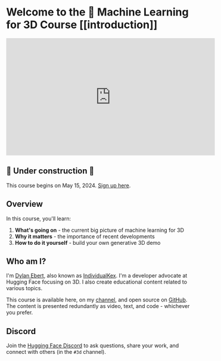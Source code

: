 # Welcome to the 🤗 Machine Learning for 3D Course [[introduction]]

<iframe
    width="560"
    height="315"
    src="https://www.youtube.com/embed/MUylIoKia2g?si=fizrZ-rZ6sKvIaao"
    title="YouTube video player"
    frameborder="0"
    allow="accelerometer; autoplay; clipboard-write; encrypted-media; gyroscope; picture-in-picture; web-share"
    referrerpolicy="strict-origin-when-cross-origin"
    allowfullscreen
></iframe>

## 🚧 Under construction 🚧

This course begins on May 15, 2024. [Sign up here](https://mailchi.mp/911880bcff7d/ml-for-3d-course).

## Overview

In this course, you'll learn:

1. **What's going on** - the current big picture of machine learning for 3D
2. **Why it matters** - the importance of recent developments
3. **How to do it yourself** - build your own generative 3D demo

## Who am I?

I'm [Dylan Ebert](https://twitter.com/dylan_ebert_), also known as [IndividualKex](https://www.youtube.com/@IndividualKex). I'm a developer advocate at Hugging Face focusing on 3D. I also create educational content related to various topics.

This course is available here, on my [channel](https://www.youtube.com/@IndividualKex), and open source on [GitHub](https://github.com/huggingface/ml-for-3d-course). The content is presented redundantly as video, text, and code - whichever you prefer.

## Discord

Join the [Hugging Face Discord](https://hf.co/join/discord) to ask questions, share your work, and connect with others (in the `#3d` channel).
